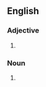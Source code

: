 ==English==

===Adjective===
{{en-adj|-}}

# {{alternative spelling of|[[downstyle]]}}

===Noun===
{{en-noun|-}}

# {{alternative spelling of|[[downstyle]]}}